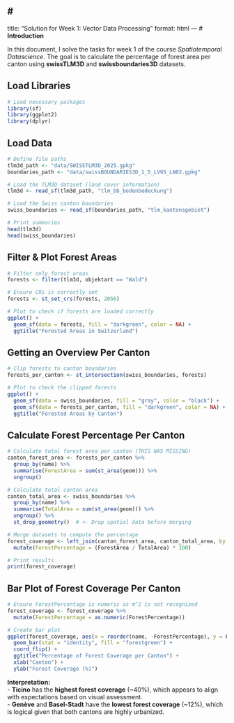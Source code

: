 #
---
title: "Solution for Week 1: Vector Data Processing"
format: html
---
# **Introduction**
   
In this document, I solve the tasks for week 1 of the course 
*Spatiotemporal Datascience*. The goal is to calculate the percentage of forest area per canton  using **swissTLM3D** and **swissboundaries3D** datasets.

## **Load Libraries**
```r
# Load necessary packages
library(sf)
library(ggplot2)
library(dplyr)
```

## **Load Data**
```r
# Define file paths
tlm3d_path <- "data/SWISSTLM3D_2025.gpkg"
boundaries_path <- "data/swissBOUNDARIES3D_1_5_LV95_LN02.gpkg"

# Load the TLM3D dataset (land cover information)
tlm3d <- read_sf(tlm3d_path, "tlm_bb_bodenbedeckung")

# Load the Swiss canton boundaries
swiss_boundaries <- read_sf(boundaries_path, "tlm_kantonsgebiet")

# Print summaries
head(tlm3d)
head(swiss_boundaries)
```

## **Filter & Plot Forest Areas**
```r
# Filter only forest areas
forests <- filter(tlm3d, objektart == "Wald")

# Ensure CRS is correctly set
forests <- st_set_crs(forests, 2056)

# Plot to check if forests are loaded correctly
ggplot() +
  geom_sf(data = forests, fill = "darkgreen", color = NA) +
  ggtitle("Forested Areas in Switzerland")
```
## **Getting an Overview Per Canton**
```r
# Clip forests to canton boundaries
forests_per_canton <- st_intersection(swiss_boundaries, forests)

# Plot to check the clipped forests
ggplot() +
  geom_sf(data = swiss_boundaries, fill = "gray", color = "black") +
  geom_sf(data = forests_per_canton, fill = "darkgreen", color = NA) +
  ggtitle("Forested Areas by Canton")
```

## **Calculate Forest Percentage Per Canton**
```r
# Calculate total forest area per canton (THIS WAS MISSING)
canton_forest_area <- forests_per_canton %>%
  group_by(name) %>%
  summarise(ForestArea = sum(st_area(geom))) %>%
  ungroup()

# Calculate total canton area
canton_total_area <- swiss_boundaries %>%
  group_by(name) %>%
  summarise(TotalArea = sum(st_area(geom))) %>%
  ungroup() %>%
  st_drop_geometry()  # <- Drop spatial data before merging

# Merge datasets to compute the percentage
forest_coverage <- left_join(canton_forest_area, canton_total_area, by = "name") %>%
  mutate(ForestPercentage = (ForestArea / TotalArea) * 100)

# Print results
print(forest_coverage)
```

## **Bar Plot of Forest Coverage Per Canton**
```r
# Ensure ForestPercentage is numeric as m^2 is not recognized
forest_coverage <- forest_coverage %>%
  mutate(ForestPercentage = as.numeric(ForestPercentage))

# Create bar plot
ggplot(forest_coverage, aes(x = reorder(name, -ForestPercentage), y = ForestPercentage)) +
  geom_bar(stat = "identity", fill = "forestgreen") +
  coord_flip() +
  ggtitle("Percentage of Forest Coverage per Canton") +
  xlab("Canton") +
  ylab("Forest Coverage (%)")
```

**Interpretation:**  
- **Ticino** has the **highest forest coverage** (~40%), which appears to align with expectations based on visual assessment.  
- **Genève** and **Basel-Stadt** have the **lowest forest coverage** (~12%), which is logical given that both cantons are highly urbanized.


